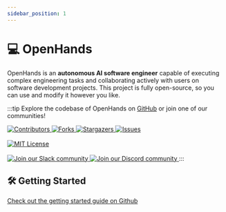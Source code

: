 ```yaml
---
sidebar_position: 1
---
```


# 💻 OpenHands

OpenHands is an **autonomous AI software engineer** capable of executing complex engineering tasks and collaborating actively with users on software development projects.
This project is fully open-source, so you can use and modify it however you like.

:::tip
Explore the codebase of OpenHands on [GitHub](https://github.com/All-Hands-AI/OpenHands) or join one of our communities!

<a href="https://github.com/All-Hands-AI/OpenHands/graphs/contributors">
  <img
    src="https://img.shields.io/github/contributors/All-Hands-AI/OpenHands?style=for-the-badge"
    alt="Contributors"
  />
</a>
<a href="https://github.com/All-Hands-AI/OpenHands/network/members">
  <img
    src="https://img.shields.io/github/forks/All-Hands-AI/OpenHands?style=for-the-badge"
    alt="Forks"
  />
</a>
<a href="https://github.com/All-Hands-AI/OpenHands/stargazers">
  <img
    src="https://img.shields.io/github/stars/All-Hands-AI/OpenHands?style=for-the-badge"
    alt="Stargazers"
  />
</a>
<a href="https://github.com/All-Hands-AI/OpenHands/issues">
  <img
    src="https://img.shields.io/github/issues/All-Hands-AI/OpenHands?style=for-the-badge"
    alt="Issues"
  />
</a>
<br></br>
<a href="https://github.com/All-Hands-AI/OpenHands/blob/main/LICENSE">
  <img
    src="https://img.shields.io/github/license/All-Hands-AI/OpenHands?style=for-the-badge"
    alt="MIT License"
  />
</a>
<br></br>
<a href="https://join.slack.com/t/opendevin/shared_invite/zt-2oikve2hu-UDxHeo8nsE69y6T7yFX_BA">
  <img
    src="https://img.shields.io/badge/Slack-Join%20Us-red?logo=slack&logoColor=white&style=for-the-badge"
    alt="Join our Slack community"
  />
</a>
<a href="https://discord.gg/ESHStjSjD4">
  <img
    src="https://img.shields.io/badge/Discord-Join%20Us-purple?logo=discord&logoColor=white&style=for-the-badge"
    alt="Join our Discord community"
  />
</a>
:::

## 🛠️ Getting Started
[Check out the getting started guide on Github](https://github.com/All-Hands-AI/OpenHands?tab=readme-ov-file#-getting-started)

[contributors-shield]: https://img.shields.io/github/contributors/All-Hands-AI/OpenHands?style=for-the-badge
[contributors-url]: https://github.com/All-Hands-AI/OpenHands/graphs/contributors
[forks-shield]: https://img.shields.io/github/forks/All-Hands-AI/OpenHands?style=for-the-badge
[forks-url]: https://github.com/All-Hands-AI/OpenHands/network/members
[stars-shield]: https://img.shields.io/github/stars/All-Hands-AI/OpenHands?style=for-the-badge
[stars-url]: https://github.com/All-Hands-AI/OpenHands/stargazers
[issues-shield]: https://img.shields.io/github/issues/All-Hands-AI/OpenHands?style=for-the-badge
[issues-url]: https://github.com/All-Hands-AI/OpenHands/issues
[license-shield]: https://img.shields.io/github/license/All-Hands-AI/OpenHands?style=for-the-badge
[license-url]: https://github.com/All-Hands-AI/OpenHands/blob/main/LICENSE
